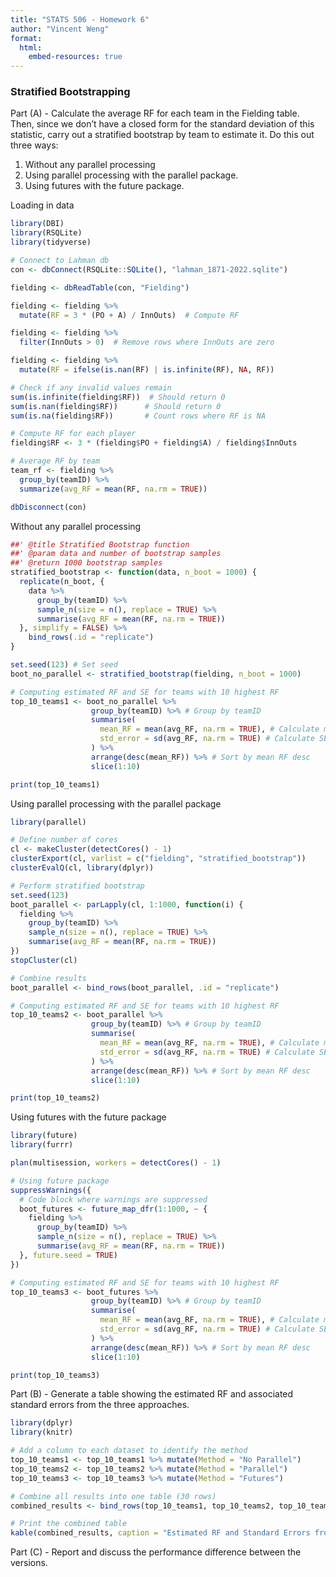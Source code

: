 ```yaml
---
title: "STATS 506 - Homework 6"
author: "Vincent Weng"
format:
  html:
    embed-resources: true
---
```


<h3>Stratified Bootstrapping</h3>

Part (A) - Calculate the average RF for each team in the Fielding table. Then, since we don’t have a closed form for the standard deviation of this statistic, carry out a stratified bootstrap by team to estimate it. Do this out three ways:

1. Without any parallel processing
2. Using parallel processing with the parallel package.
3. Using futures with the future package.


Loading in data
```r
library(DBI)
library(RSQLite)
library(tidyverse)

# Connect to Lahman db
con <- dbConnect(RSQLite::SQLite(), "lahman_1871-2022.sqlite")

fielding <- dbReadTable(con, "Fielding")

fielding <- fielding %>%
  mutate(RF = 3 * (PO + A) / InnOuts)  # Compute RF

fielding <- fielding %>%
  filter(InnOuts > 0)  # Remove rows where InnOuts are zero

fielding <- fielding %>%
  mutate(RF = ifelse(is.nan(RF) | is.infinite(RF), NA, RF))

# Check if any invalid values remain
sum(is.infinite(fielding$RF))  # Should return 0
sum(is.nan(fielding$RF))      # Should return 0
sum(is.na(fielding$RF))       # Count rows where RF is NA

# Compute RF for each player
fielding$RF <- 3 * (fielding$PO + fielding$A) / fielding$InnOuts

# Average RF by team
team_rf <- fielding %>%
  group_by(teamID) %>%
  summarize(avg_RF = mean(RF, na.rm = TRUE))

dbDisconnect(con)
```




Without any parallel processing
```r
##' @title Stratified Bootstrap function
##' @param data and number of bootstrap samples
##' @return 1000 bootstrap samples
stratified_bootstrap <- function(data, n_boot = 1000) {
  replicate(n_boot, {
    data %>%
      group_by(teamID) %>%
      sample_n(size = n(), replace = TRUE) %>%
      summarise(avg_RF = mean(RF, na.rm = TRUE))
  }, simplify = FALSE) %>%
    bind_rows(.id = "replicate")
}

set.seed(123) # Set seed
boot_no_parallel <- stratified_bootstrap(fielding, n_boot = 1000)

# Computing estimated RF and SE for teams with 10 highest RF
top_10_teams1 <- boot_no_parallel %>%
                  group_by(teamID) %>% # Group by teamID
                  summarise(
                    mean_RF = mean(avg_RF, na.rm = TRUE), # Calculate mean RF
                    std_error = sd(avg_RF, na.rm = TRUE) # Calculate SE
                  ) %>%
                  arrange(desc(mean_RF)) %>% # Sort by mean RF desc
                  slice(1:10) 

print(top_10_teams1)
```





Using parallel processing with the parallel package
```r
library(parallel)

# Define number of cores
cl <- makeCluster(detectCores() - 1)
clusterExport(cl, varlist = c("fielding", "stratified_bootstrap"))
clusterEvalQ(cl, library(dplyr))

# Perform stratified bootstrap
set.seed(123)
boot_parallel <- parLapply(cl, 1:1000, function(i) {
  fielding %>%
    group_by(teamID) %>%
    sample_n(size = n(), replace = TRUE) %>%
    summarise(avg_RF = mean(RF, na.rm = TRUE))
})
stopCluster(cl)

# Combine results
boot_parallel <- bind_rows(boot_parallel, .id = "replicate")

# Computing estimated RF and SE for teams with 10 highest RF
top_10_teams2 <- boot_parallel %>%
                  group_by(teamID) %>% # Group by teamID
                  summarise(
                    mean_RF = mean(avg_RF, na.rm = TRUE), # Calculate mean RF
                    std_error = sd(avg_RF, na.rm = TRUE) # Calculate SE
                  ) %>%
                  arrange(desc(mean_RF)) %>% # Sort by mean RF desc
                  slice(1:10) 

print(top_10_teams2)
```


Using futures with the future package
```r
library(future)
library(furrr)

plan(multisession, workers = detectCores() - 1)

# Using future package
suppressWarnings({
  # Code block where warnings are suppressed
  boot_futures <- future_map_dfr(1:1000, ~ {
    fielding %>%
      group_by(teamID) %>%
      sample_n(size = n(), replace = TRUE) %>%
      summarise(avg_RF = mean(RF, na.rm = TRUE))
  }, future.seed = TRUE)
})

# Computing estimated RF and SE for teams with 10 highest RF
top_10_teams3 <- boot_futures %>%
                  group_by(teamID) %>% # Group by teamID
                  summarise(
                    mean_RF = mean(avg_RF, na.rm = TRUE), # Calculate mean RF
                    std_error = sd(avg_RF, na.rm = TRUE) # Calculate SE
                  ) %>%
                  arrange(desc(mean_RF)) %>% # Sort by mean RF desc
                  slice(1:10) 

print(top_10_teams3)
```





Part (B) - Generate a table showing the estimated RF and associated standard errors from the three approaches.
```r
library(dplyr)
library(knitr)

# Add a column to each dataset to identify the method
top_10_teams1 <- top_10_teams1 %>% mutate(Method = "No Parallel")
top_10_teams2 <- top_10_teams2 %>% mutate(Method = "Parallel")
top_10_teams3 <- top_10_teams3 %>% mutate(Method = "Futures")

# Combine all results into one table (30 rows)
combined_results <- bind_rows(top_10_teams1, top_10_teams2, top_10_teams3)

# Print the combined table
kable(combined_results, caption = "Estimated RF and Standard Errors from Three Approaches")
```



Part (C) - Report and discuss the performance difference between the versions.
```r


```


